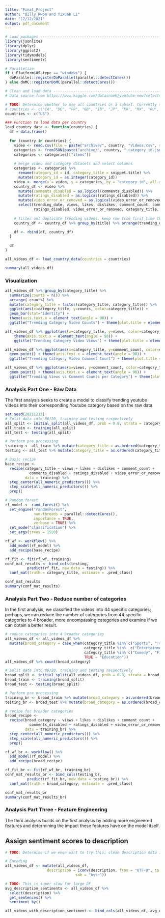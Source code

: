 ```yaml
---
title: "Final_Project"
author: "Billy Kwon and Yixuan Li"
date: "12/12/2021"
output: pdf_document
---
```


```r
# Load packages -----------------------------------------------------------
library(jsonlite)
library(dplyr)
library(ggplot2)
library(tidymodels)
library(sentimentr)

# Parallelize
if (.Platform$OS.type == "windows") {
  doParallel::registerDoParallel(parallel::detectCores())
} else doMC::registerDoMC(parallel::detectCores())

# Clean and load data -----------------------------------------------------
# Data source from https://www.kaggle.com/datasnaek/youtube-new?select=USvideos.csv 

# TODO: Determine whether to use all countries or a subset. Currently set to just US for sake of speed while developing and tuning our models.
# countries <- c("CA", "DE", "FR", "GB", "IN", "JP", "KR", "MX", "RU", "US")
countries <- c("US")  

### Function to load data per country 
load_country_data <- function(countries) {
  df = data.frame()
  
  for (country in countries) {
    video <- read.csv(file = paste("archive/", country, "Videos.csv", sep=""))
    categories <- fromJSON(paste("archive/", country, "_category_id.json", sep=""), flatten = TRUE)
    categories <- categories[["items"]] 
    
    # merge video and category datasets and select columns
    categories <- categories %>% 
      rename(category_id = id, category_title = snippet.title) %>% 
      mutate(category_id = as.integer(category_id))
    video <- merge(x = video, y = categories, by = "category_id", all.x=TRUE) 
    country_df <- video %>% 
      mutate(comments_disabled = as.logical(comments_disabled)) %>%
      mutate(ratings_disabled = as.logical(ratings_disabled)) %>%
      mutate(video_error_or_removed = as.logical(video_error_or_removed)) %>%
      select(trending_date, views, likes, dislikes, comment_count, comments_disabled,
             ratings_disabled, video_error_or_removed, category_title, title, description, tags)
    
    # filter out duplicate trending videos, keep row from first time the video trends
    country_df <- country_df %>% group_by(title) %>% arrange(trending_date) %>% slice_head(n = 1) %>% ungroup() 

    df <- rbind(df, country_df)
  }
  
  df
}

all_videos_df <- load_country_data(countries = countries)
```


```r
summary(all_videos_df)
```

### Visualization

```r
all_videos_df %>% group_by(category_title) %>% 
  summarize(counts = n()) %>%
  arrange(-counts) %>%                                
  mutate(category_title = factor(category_title, category_title)) %>%   
  ggplot(aes(x=category_title, y=counts, color=category_title)) + 
  geom_bar(stat="identity") +
  theme(axis.text.x = element_text(angle = 90)) +
  ggtitle("Trending Category Video Counts") + theme(plot.title = element_text(hjust = 0.5))
```


```r
all_videos_df %>% ggplot(aes(x=category_title, y=views, color=category_title)) + geom_point() +
    theme(axis.text.x = element_text(angle = 90)) +
    ggtitle("Trending Category Video Views") + theme(plot.title = element_text(hjust = 0.5))
```

```r
all_videos_df %>% ggplot(aes(x=category_title, y=comment_count, color=category_title)) +
  geom_point() + theme(axis.text.x = element_text(angle = 90)) + 
  ggtitle("Trending Category Video Comment Count") + theme(plot.title = element_text(hjust = 0.5))

```

```r
all_videos_df %>% ggplot(aes(x=views, y=comment_count, color=category_title)) +
  geom_point() + theme(axis.text.x = element_text(angle = 90)) +
  ggtitle("Trending Views vs Comment Counts per Category") + theme(plot.title = element_text(hjust = 0.5))
```

### Analysis Part One - Raw Data
The first analysis seeks to create a model to classify trending youtube videos into their corresponding Youtube category based on the raw data. 

```r
set.seed(20211213) 
# Split data into 80/20, training and testing respectively
all_split <- initial_split(all_videos_df, prob = 0.8, strata = category_title)
all_train <- training(all_split)
all_test <- testing(all_split)

# Perform pre processing
training <- all_train %>% mutate(category_title = as.ordered(category_title))
testing <- all_test %>% mutate(category_title = as.ordered(category_title))

# Basic recipe
base_recipe <- 
  recipe(category_title ~ views + likes + dislikes + comment_count +
           comments_disabled + ratings_disabled + video_error_or_removed,
         data = training) %>% 
  step_center(all_numeric_predictors()) %>% 
  step_scale(all_numeric_predictors()) %>%
  prep()

# Random forest
rf_model <- rand_forest() %>%
  set_engine("randomForest",
             num.threads = parallel::detectCores(), 
             importance = TRUE, 
             verbose = TRUE) %>% 
  set_mode("classification") %>% 
  set_args(trees = 1500)

rf_wf <- workflow() %>% 
  add_model(rf_model) %>% 
  add_recipe(base_recipe)

rf_fit <- fit(rf_wf, training)
conf_mat_results <- bind_cols(testing,
          predict(rf_fit, new_data = testing)) %>%
  conf_mat(truth = category_title, estimate = .pred_class)

conf_mat_results
summary(conf_mat_results)
```
### Analysis Part Two - Reduce number of categories 
In the first analysis, we classified the videos into 44 specific categories; perhaps, we can reduce the number of categories from 44 specific categories to 4 broader, more encompassing categories and examine if we can obtain a better result.

```r
# reduce categories into 4 broader categories
all_videos_df <- all_videos_df %>% 
  mutate(broad_category = case_when(category_title %in% c("Sports", "Travel & Events", "People & Blogs", "Autos & Vehicles", "Gaming") ~ "Activities", 
                                    category_title %in%  c("Entertainment", "Pets & Animals") ~ "Others", 
                                    category_title %in% c("Comedy", "Film & Animation", "Shows",  "Music") ~ "Entertainment", 
                                    TRUE ~ "Education")) 
all_videos_df %>% count(broad_category)

# Split data into 80/20, training and testing respectively
broad_split <- initial_split(all_videos_df, prob = 0.8, strata = broad_category)
broad_train <- training(broad_split)
broad_test <- testing(broad_split)

# Perform pre processing
training_br <- broad_train %>% mutate(broad_category = as.ordered(broad_category))
testing_br <- broad_test %>% mutate(broad_category = as.ordered(broad_category))

# recipe for broader categories
broad_recipe <- 
  recipe(broad_category ~ views + likes + dislikes + comment_count +
           comments_disabled + ratings_disabled + video_error_or_removed,
         data = training_br) %>% 
  step_center(all_numeric_predictors()) %>% 
  step_scale(all_numeric_predictors()) %>%
  prep()

rf_wf_br <- workflow() %>% 
  add_model(rf_model) %>% 
  add_recipe(broad_recipe)

rf_fit_br <- fit(rf_wf_br, training_br)
conf_mat_results_br <- bind_cols(testing_br,
          predict(rf_fit_br, new_data = testing_br)) %>%
  conf_mat(truth = broad_category, estimate = .pred_class)

conf_mat_results_br
summary(conf_mat_results_br)

```



### Analysis Part Three - Feature Engineering
The third analysis builds on the first analysis by adding more engineered features and determining the impact these features have on the model itself. 

## Assign sentiment scores to description 
```r
# TODO: Determine if we even want to try this; clean description data if so (ex. remove website links and other unnecessary)

# Encoding
all_videos_df <- mutate(all_videos_df,
                   description = iconv(description, from = "UTF-8", to = "ASCII//TRANSLIT", 
                                sub = "byte"))

# TODO: This is super slow for large DF
avg_description_sentiments <- all_videos_df %>% 
  select(description) %>%
  get_sentences() %>%
  sentiment_by()

all_videos_with_description_sentiment <- bind_cols(all_videos_df, avg_description_sentiments)
```
